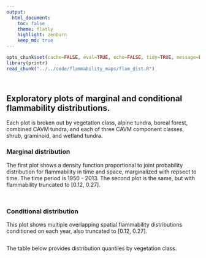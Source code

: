 ```yaml
---
output:
  html_document:
    toc: false
    theme: flatly
    highlight: zenburn
    keep_md: true
---
```


```r
opts_chunk$set(cache=FALSE, eval=TRUE, echo=FALSE, tidy=TRUE, message=FALSE, warning=FALSE, dpi=300, fig.height=10.5, fig.width=10.5)
library(printr)
read_chunk("../../code/flammability_maps/flam_dist.R")
```

```r
```

```r
```

##
##
## Exploratory plots of marginal and conditional flammability distributions.

Each plot is broken out by vegetation class, alpine tundra, boreal forest, combined CAVM tundra, and each of three CAVM component classes, shrub, graminoid, and wetland tundra.

### Marginal distribution

The first plot shows a density function proportional to joint probability distribution for flammability in time and space,
marginalized with repsect to time. The time period is 1950 - 2013. The second plot is the same, but with flammability truncated to [0.12, 0.27].

```r
```

```r
```

### Conditional distribution

This plot shows multiple overlapping spatial flammability distributions conditioned on each year, also truncated to [0.12, 0.27].

```r
```

The table below provides distribution quantiles by vegetation class.

```r
```
